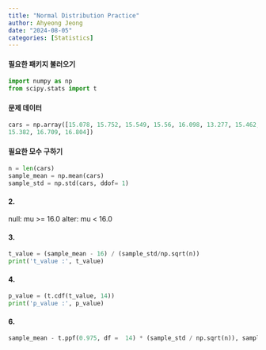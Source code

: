 ```yaml
---
title: "Normal Distribution Practice"
author: Ahyeong Jeong
date: "2024-08-05"
categories: [Statistics]
---
```


#### 필요한 패키지 불러오기 
```python
import numpy as np
from scipy.stats import t
```


#### 문제 데이터 
```python
cars = np.array([15.078, 15.752, 15.549, 15.56, 16.098, 13.277, 15.462, 16.116, 15.214, 16.93, 14.118, 14.927,
15.382, 16.709, 16.804])
```

#### 필요한 모수 구하기 
```python
n = len(cars)
sample_mean = np.mean(cars)
sample_std = np.std(cars, ddof= 1)
```

#### 2.
null: mu >= 16.0
alter: mu < 16.0

#### 3.
```python
t_value = (sample_mean - 16) / (sample_std/np.sqrt(n))
print('t_value :', t_value)
```

#### 4.
```python
p_value = (t.cdf(t_value, 14))
print('p_value :', p_value)
```

#### 6. 
```python
sample_mean - t.ppf(0.975, df =  14) * (sample_std / np.sqrt(n)), sample_mean + t.ppf(0.975, df =  14) * (sample_std / np.sqrt(n))
```


